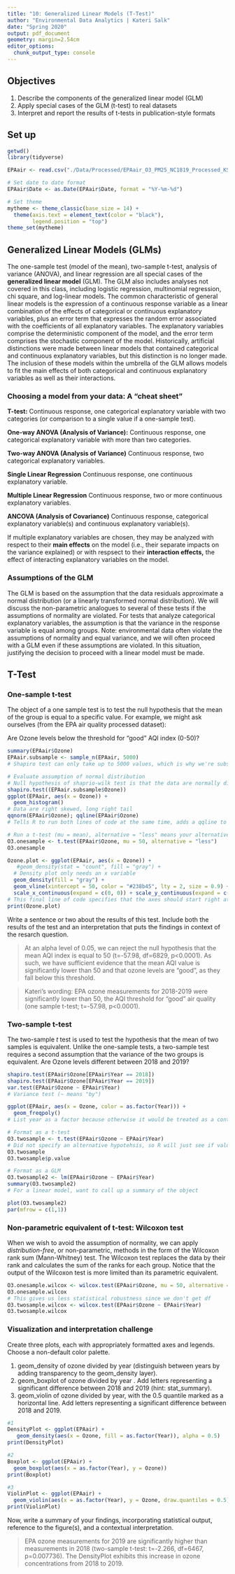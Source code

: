 ```yaml
---
title: "10: Generalized Linear Models (T-Test)"
author: "Environmental Data Analytics | Kateri Salk"
date: "Spring 2020"
output: pdf_document
geometry: margin=2.54cm
editor_options: 
  chunk_output_type: console
---
```


## Objectives
1. Describe the components of the generalized linear model (GLM)
2. Apply special cases of the GLM (t-test) to real datasets
3. Interpret and report the results of t-tests in publication-style formats

## Set up
```r
getwd()
library(tidyverse)

EPAair <- read.csv("./Data/Processed/EPAair_O3_PM25_NC1819_Processed_KS.csv")

# Set date to date format
EPAair$Date <- as.Date(EPAair$Date, format = "%Y-%m-%d")

# Set theme
mytheme <- theme_classic(base_size = 14) +
  theme(axis.text = element_text(color = "black"), 
        legend.position = "top")
theme_set(mytheme)
```

## Generalized Linear Models (GLMs)

The one-sample test (model of the mean), two-sample t-test, analysis of variance (ANOVA), and linear regression are all special cases of the **generalized linear model** (GLM). The GLM also includes analyses not covered in this class, including logistic regression, multinomial regression, chi square, and log-linear models. The common characteristic of general linear models is the expression of a continuous response variable as a linear combination of the effects of categorical or continuous explanatory variables, plus an error term that expresses the random error associated with the coefficients of all explanatory variables. The explanatory variables comprise the deterministic component of the model, and the error term comprises the stochastic component of the model. Historically, artificial distinctions were made between linear models that contained categorical and continuous explanatory variables, but this distinction is no longer made. The inclusion of these models within the umbrella of the GLM allows models to fit the main effects of both categorical and continuous explanatory variables as well as their interactions. 

### Choosing a model from your data: A "cheat sheet"

**T-test:** Continuous response, one categorical explanatory variable with two categories (or comparison to a single value if a one-sample test).

**One-way ANOVA (Analysis of Variance):** Continuous response, one categorical explanatory variable with more than two categories.

**Two-way ANOVA (Analysis of Variance)** Continuous response, two categorical explanatory variables.

**Single Linear Regression** Continuous response, one continuous explanatory variable.

**Multiple Linear Regression** Continuous response, two or more continuous explanatory variables.

**ANCOVA (Analysis of Covariance)** Continuous response, categorical explanatory variable(s) and  continuous explanatory variable(s).

If multiple explanatory variables are chosen, they may be analyzed with respect to their **main effects** on the model (i.e., their separate impacts on the variance explained) or with respsect to their **interaction effects,** the effect of interacting explanatory variables on the model. 

### Assumptions of the GLM

The GLM is based on the assumption that the data residuals approximate a normal distribution (or a linearly transformed normal distribution). We will discuss the non-parametric analogues to several of these tests if the assumptions of normality are violated. For tests that analyze categorical explanatory variables, the assumption is that the variance in the response variable is equal among groups. Note: environmental data often violate the assumptions of normality and equal variance, and we will often proceed with a GLM even if these assumptions are violated. In this situation, justifying the decision to proceed with a linear model must be made. 

## T-Test
### One-sample t-test
The object of a one sample test is to test the null hypothesis that the mean of the group is equal to a specific value. For example, we might ask ourselves (from the EPA air quality processed dataset): 

Are Ozone levels below the threshold for "good" AQI index (0-50)?

```r

summary(EPAair$Ozone)
EPAair.subsample <- sample_n(EPAair, 5000)
# Shapiro test can only take up to 5000 values, which is why we're subsetting, this tells R that it's taking a random assortment of 5000 observatioons

# Evaluate assumption of normal distribution
# Null hypothesis of shaprio-wilk test is that the data are normally distributed
shapiro.test((EPAair.subsample$Ozone))
ggplot(EPAair, aes(x = Ozone)) +
  geom_histogram() 
# Data are right skewed, long right tail
qqnorm(EPAair$Ozone); qqline(EPAair$Ozone)
# Tells R to run both lines of code at the same time, adds a qqline to show what the data should look like if the data are normally distributed (line represents normal distribution)

# Run a t-test (mu = mean), alternative = "less" means your alternative hypothesis is that the mean is less than 50, if you don't specify an alternative R will assume you want to run a two-tailed test
O3.onesample <- t.test(EPAair$Ozone, mu = 50, alternative = "less")
O3.onesample

Ozone.plot <- ggplot(EPAair, aes(x = Ozone)) +
   #geom_density(stat = "count", fill = "gray") +
  # Density plot only needs an x variable
  geom_density(fill = "gray") +
  geom_vline(xintercept = 50, color = "#238b45", lty = 2, size = 0.9) +
  scale_x_continuous(expand = c(0, 0)) + scale_y_continuous(expand = c(0, 0))
# This final line of code specifies that the axes should start right at 0,0 or else R starts them a bit up from the origin
print(Ozone.plot)
```

Write a sentence or two about the results of this test. Include both the results of the test and an interpretation that puts the findings in context of the resarch question.

> At an alpha level of 0.05, we can reject the null hypothesis that the mean AQI index is equal to 50 (t=-57.98, df=6829, p<0.0001). As such, we have sufficient evidence that the mean AQI value is significantly lower than 50 and that ozone levels are "good", as they fall below this threshold.  

> Kateri's wording: EPA ozone measurements for 2018-2019 were significantly lower than 50, the AQI threshold for "good" air quality (one sample t-test; t=-57.98, p<0.0001). 

### Two-sample t-test
The two-sample *t* test is used to test the hypothesis that the mean of two samples is equivalent. Unlike the one-sample tests, a two-sample test requires a second assumption that the variance of the two groups is equivalent. Are Ozone levels different between 2018 and 2019?

```r
shapiro.test(EPAair$Ozone[EPAair$Year == 2018])
shapiro.test(EPAair$Ozone[EPAair$Year == 2019])
var.test(EPAair$Ozone ~ EPAair$Year)
# Variance test (~ means "by")

ggplot(EPAair, aes(x = Ozone, color = as.factor(Year))) +
  geom_freqpoly()
# List year as a factor because otherwise it would be treated as a continuous variable, want to just have color in two disrete groups (2018 and 2019)

# Format as a t-test
O3.twosample <- t.test(EPAair$Ozone ~ EPAair$Year)
# Did not specify an alternative hypotehsis, so R will just see if value is different (not necessarily greater or smaller)
O3.twosample
O3.twosample$p.value

# Format as a GLM
O3.twosample2 <- lm(EPAair$Ozone ~ EPAair$Year)
summary(O3.twosample2)
# For a linear model, want to call up a summary of the object

plot(O3.twosample2)
par(mfrow = c(1,1))
```

### Non-parametric equivalent of t-test: Wilcoxon test

When we wish to avoid the assumption of normality, we can apply *distribution-free*, or non-parametric, methods in the form of the Wilcoxon rank sum (Mann-Whitney) test. The Wilcoxon test replaces the data by their rank and calculates the sum of the ranks for each group. Notice that the output of the Wilcoxon test is more limited than its parametric equivalent.

```r
O3.onesample.wilcox <- wilcox.test(EPAair$Ozone, mu = 50, alternative = "less")
O3.onesample.wilcox
# This gives us less statistical robustness since we don't get df
O3.twosample.wilcox <- wilcox.test(EPAair$Ozone ~ EPAair$Year)
O3.twosample.wilcox
```

### Visualization and interpretation challenge

Create three plots, each with appropriately formatted axes and legends. Choose a non-default color palette.

1. geom_density of ozone divided by year (distinguish between years by adding transparency to the geom_density layer).
2. geom_boxplot of ozone divided by year . Add letters representing a significant difference between 2018 and 2019 (hint: stat_summary). 
3. geom_violin of ozone divided by year, with the 0.5 quantile marked as a horizontal line. Add letters representing a significant difference between 2018 and 2019. 

```r
#1
DensityPlot <- ggplot(EPAair) +
   geom_density(aes(x = Ozone, fill = as.factor(Year)), alpha = 0.5)
print(DensityPlot)

#2
Boxplot <- ggplot(EPAair) +
  geom_boxplot(aes(x = as.factor(Year), y = Ozone)) 
print(Boxplot) 

#3
ViolinPlot <- ggplot(EPAair) +
  geom_violin(aes(x = as.factor(Year), y = Ozone, draw.quantiles = 0.5))
print(ViolinPlot)

```

Now, write a summary of your findings, incorporating statistical output, reference to the figure(s), and a contextual interpretation.

> EPA ozone measurements for 2019 are significantly higher than measurements in 2018 (two-sample t-test: t=-2.266, df=6467, p=0.007736). The DensityPlot exhibits this increase in ozone concentrations from 2018 to 2019.    



